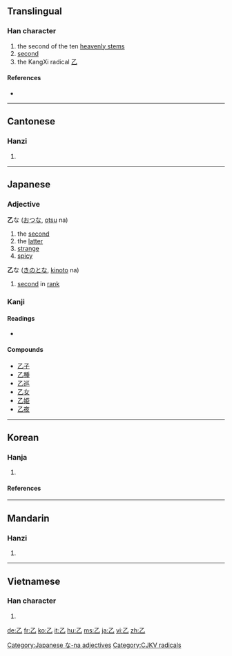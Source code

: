 ==Translingual==

{{stroke order|type=animate}}

===Han character===
{{Han char|rn=5|rad=乙|as=00|sn=1|four=1771<sub>0</sub>|canj=弓山 (NU)}}

# the second of the ten [[w:Heavenly Stems|heavenly stems]]
# [[second]]
# the KangXi radical [[Index:Chinese radical/乙|乙]]

====References====
* {{Han ref|kx=0083.150|dkj=00161|dj=0167.070|hdz=10047.040|uh=4E59|ud=20057|bh=A441|bd=42049}}

----

==Cantonese==

===Hanzi===
{{yue-hanzi|jyut=|y=yut6}}

# {{defn|Cantonese}}

----

==Japanese==

===Adjective===
'''乙'''な ([[おつ]]な, [[otsu]] na)

# the [[second]]
# the [[latter]]
# [[strange]]
# [[spicy]]

'''乙'''な ([[きのと]]な, [[kinoto]] na)
# [[second]] in [[rank]]

===Kanji===
{{ja-kanji|grade=c|rs=乙00}}

====Readings====
* {{ja-readings|on=[[おつ]] (otsu)|kun=[[きのと]] (kinoto), [[おと]] (oto)}}

====Compounds====
* [[乙子]]
* [[乙種]]
* [[乙巡]]
* [[乙女]]
* [[乙姫]]
* [[乙夜]]

[[Category:Japanese な-na adjectives]]

----

==Korean==

===Hanja===
{{ko-hanja|hangeul=을|rv=eul|mr=ŭl|eumhun=새|ehrv=sae|ehmr=sae|ehy=}}

# {{defn|Korean}}

====References====
{{Hanja ref|nav=10977}}

[[Category:CJKV radicals]]

----

==Mandarin==

===Hanzi===
{{cmn-hanzi|pin=[[niè]] ([[nie4]]), [[yǐ]] ([[yi3]])|wg=nieh<sup>4</sup>, i<sup>3</sup>}}

# {{defn|Mandarin}}

----

==Vietnamese==

===Han character===
{{vi-hantu|[[ất]], [[át]], [[ắc]], [[ắt]], [[hắt]], [[ặc]], [[lớt]]}}

# {{defn|Vietnamese}}

[[de:乙]]
[[fr:乙]]
[[ko:乙]]
[[it:乙]]
[[hu:乙]]
[[ms:乙]]
[[ja:乙]]
[[vi:乙]]
[[zh:乙]]